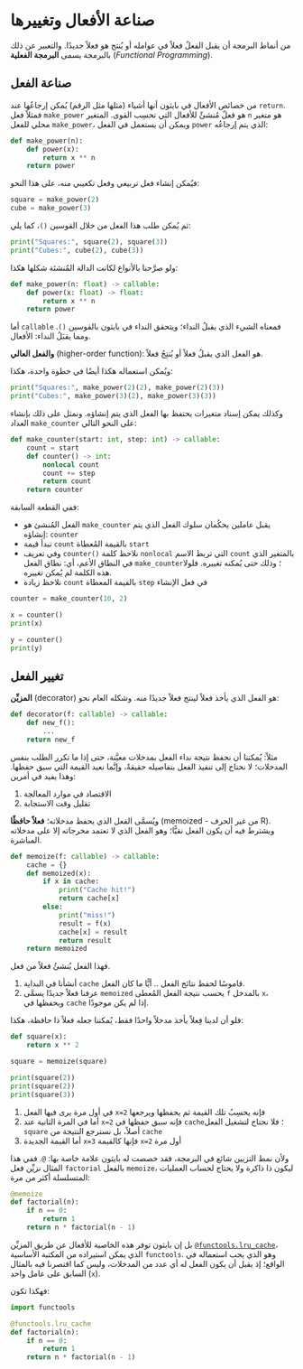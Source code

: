# صناعة الأفعال وتغييرها

من أنماط البرمجة أن يقبل الفعلُ فعلاً في عوامله أو يُنتج هو فعلاً جديدًا. والتعبير عن ذلك بالبرمجة يسمى **البرمجة الفعلية** (*Functional Programming*).

## صناعة الفعل

من خصائص الأفعال في بايثون أنها أشياء (مثلها مثل الرقم) يُمكن إرجاعُها عند `return`.
فمثلاً فعل `make_power` هو فعلٌ مُنشئٌ للأفعال التي تحسِب القوى. المتغير `n` هو متغير محلي للفعل `make_power`، ويمكن أن يستعمل في الفعل `power` الذي يتم إرجاعُه:

```python
def make_power(n):
    def power(x):
        return x ** n
    return power
```

فيُمكن إنشاء فعل تربيعي وفعل تكعيبي منه، على هذا النحو:

```python
square = make_power(2)
cube = make_power(3)
```

ثم يُمكن طلب هذا الفعل من خلال القوسين `()`، كما يلي:

```python
print("Squares:", square(2), square(3))
print("Cubes:", cube(2), cube(3))
```

ولو صرَّحنا بالأنواع لكانت الدالة المُنشئة شكلها هكذا:

```python
def make_power(n: float) -> callable:
    def power(x: float) -> float:
        return x ** n
    return power
```

أما `callable` فمعناه الشيء الذي يقبلُ النداء؛ ويتحقق النداء في بايثون بالقوسين `()`. ومما يقبَلُ النداء: الأفعال.

**والفعل العالي** (higher-order function): هو الفعل الذي يقبلُ فعلاً أو يُنتِجُ فعلاً.

ويُمكن استعماله هكذا أيضًا في خطوة واحدة، هكذا:

```python
print("Squares:", make_power(2)(2), make_power(2)(3))
print("Cubes:", make_power(3)(2), make_power(3)(3))
```

وكذلك يمكن إسناد متغيرات يحتفظ بها الفعل الذي يتم إنشاؤه.
ونمثل على ذلك بإنشاء العداد `make_counter` على النحو التالي:

```python
def make_counter(start: int, step: int) -> callable:
    count = start
    def counter() -> int:
        nonlocal count
        count += step
        return count
    return counter
```

ففي القطعة السابقة:

- الفعل المُنشئ هو `make_counter` يقبل عاملين يحكُمان سلوك الفعل الذي يتم إنشاؤه: `counter`
- تبدأ قيمة `count` بالقيمة المُعطاة `start`
- وفي تعريف `counter()` نلاحظ كلمة `nonlocal` التي تربط الاسم `count` بالمتغير الذي في النطاق الأعم، أي: نطاق الفعل `make_counter`؛ وذلك حتى يُمكنه تغييره. فلولا هذه الكلمة لم يُمكن تغييره.
- نلاحظ زيادة `count` بالقيمة المعطاة `step` في فعل الإنشاء

```python
counter = make_counter(10, 2)

x = counter()
print(x)

y = counter()
print(y)
```

## تغيير الفعل

**المزيِّن** (decorator) هو الفعل الذي يأخذ فعلاً لينتج فعلاً جديدًا منه.
وشكله العام نحو:

```python
def decorator(f: callable) -> callable:
    def new_f():
        ...
    return new_f
```

مثلاً:
يُمكننا أن نحفظ نتيجة نداء الفعل بمدخلات معيَّنة، حتى إذا ما تكرر الطلب بنفس المدخلات؛ لا نحتاج إلى تنفيذ الفعل بتفاصيله حقيقةً، وإنَّما نعيد القيمة التي سبق حفظها. وهذا يفيد في أمرين:

1. الاقتصاد في موارد المعالجة
2. تقليل وقت الاستجابة

ويُسمَّى الفعل الذي يحفظ مدخلاته؛ **فعلاً حافظًا** (memoized - من غير الحرف R).
ويشترط فيه أن يكون الفعل نقيًّا؛ وهو الفعل الذي لا تعتمد مخرجاته إلا على مدخلاته المباشرة.

```python
def memoize(f: callable) -> callable:
    cache = {}
    def memoized(x):
        if x in cache:
            print("Cache hit!")
            return cache[x]
        else:
            print("miss!")
            result = f(x)
            cache[x] = result
            return result
    return memoized
```

فهذا الفعل يُنشئُ فعلاً من فعل.

1. أنشأنا في البداية `cache` قاموسًا لحفظ نتائج الفعل .. أيًّا ما كان الفعل.
2. عرفنا فعلاً جديدًا يسمَّى `memoized` يحسب نتيجة الفعل المُعطى `f` بالمدخل `x`، ويحفظها في `cache` إذا لم يكن موجودًا.

فلو أن لدينا فِعلاً يأخذ مدخلاً واحدًا فقط، يُمكننا جعله فعلاً ذا حافظة، هكذا:

```python
def square(x):
    return x ** 2

square = memoize(square)

print(square(2))
print(square(2))
print(square(3))
```

1. في أول مرة يرى فيها الفعل `x=2` فإنه يحسِبُ تلك القيمة ثم يحفظها ويرجعها
2. أما في المرة الثانية عند `x=2` فإنه سبق حفظها في `cache`؛ فلا نحتاج لتشغيل الفعل `square` أصلاً، بل نسترجع النتيجة من `cache`
3. أما القيمة الجديدة `x=3` فإنها كالقيمة `x=2` أول مرة

ولأن نمط التزيين شائع في البرمجة، فقد خصصت له بايثون علامة خاصة بها: `@`.
ففي هذا المثال نزيِّن فعل `factorial` بالفعل `memoize`، ليكون ذا ذاكرة ولا يحتاج لحساب العمليات المتسلسلة أكثر من مرة:

```python
@memoize
def factorial(n):
    if n == 0:
        return 1
    return n * factorial(n - 1)
```

بل إن بايثون توفر هذه الخاصية للأفعال عن طريق المزيِّن [`@functools.lru_cache`](https://docs.python.org/3/library/functools.html#functools.cache)، الذي يمكن استيراده من المكتبة الأساسية `functools`.
وهو الذي يجب استعماله في الواقع؛ إذ يقبل أن يكون الفعل له أي عدد من المدخلات، وليس كما اقتصرنا فيه بالمثال السابق على عامل واحد (`x`). 

فهكذا تكون:

```python
import functools

@functools.lru_cache
def factorial(n):
    if n == 0:
        return 1
    return n * factorial(n - 1)
```

